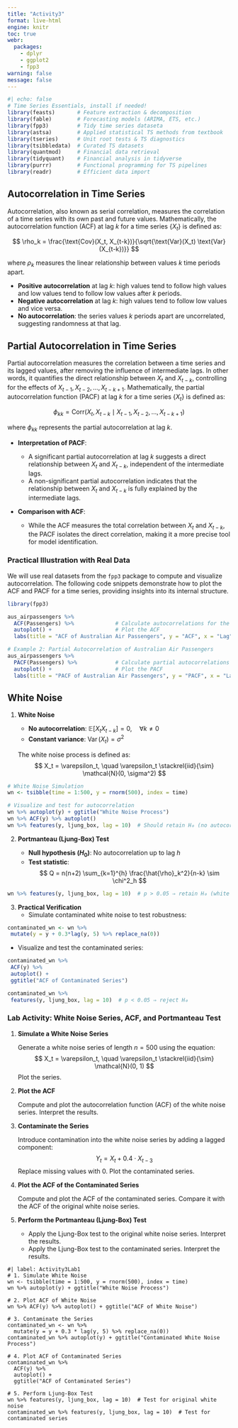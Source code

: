 ```yaml
---
title: "Activity3"
format: live-html
engine: knitr
toc: true
webr:
  packages:
    - dplyr
    - ggplot2
    - fpp3
warning: false
message: false
---
```


```r
#| echo: false
# Time Series Essentials, install if needed!
library(feasts)       # Feature extraction & decomposition
library(fable)        # Forecasting models (ARIMA, ETS, etc.)
library(fpp3)         # Tidy time series dataseta
library(astsa)        # Applied statistical TS methods from textbook
library(tseries)      # Unit root tests & TS diagnostics
library(tsibbledata)  # Curated TS datasets
library(quantmod)     # Financial data retrieval
library(tidyquant)    # Financial analysis in tidyverse
library(purrr)        # Functional programming for TS pipelines
library(readr)        # Efficient data import
```


## Autocorrelation in Time Series

Autocorrelation, also known as serial correlation, measures the correlation of a time series with its own past and future values. Mathematically, the autocorrelation function (ACF) at lag $k$ for a time series $\{X_t\}$ is defined as:

$$
\rho_k = \frac{\text{Cov}(X_t, X_{t-k})}{\sqrt{\text{Var}(X_t) \text{Var}(X_{t-k})}}
$$

where $\rho_k$ measures the linear relationship between values $k$ time periods apart.

- **Positive autocorrelation** at lag $k$: high values tend to follow high values and low values tend to follow low values after $k$ periods.
- **Negative autocorrelation** at lag $k$: high values tend to follow low values and vice versa.
- **No autocorrelation**: the series values $k$ periods apart are uncorrelated, suggesting randomness at that lag.

## Partial Autocorrelation in Time Series

Partial autocorrelation measures the correlation between a time series and its lagged values, after removing the influence of intermediate lags. In other words, it quantifies the direct relationship between $X_t$ and $X_{t-k}$, controlling for the effects of $X_{t-1}, X_{t-2}, \dots, X_{t-k+1}$. Mathematically, the partial autocorrelation function (PACF) at lag $k$ for a time series $\{X_t\}$ is defined as:

$$
\phi_{kk} = \text{Corr}(X_t, X_{t-k} \mid X_{t-1}, X_{t-2}, \dots, X_{t-k+1})
$$

where $\phi_{kk}$ represents the partial autocorrelation at lag $k$.

- **Interpretation of PACF**:

  - A significant partial autocorrelation at lag $k$ suggests a direct relationship between $X_t$ and $X_{t-k}$, independent of the intermediate lags.
  - A non-significant partial autocorrelation indicates that the relationship between $X_t$ and $X_{t-k}$ is fully explained by the intermediate lags.


- **Comparison with ACF**:

  - While the ACF measures the total correlation between $X_t$ and $X_{t-k}$, the PACF isolates the direct correlation, making it a more precise tool for model identification.


### Practical Illustration with Real Data

We will use real datasets from the `fpp3` package to compute and visualize autocorrelation. The following code snippets demonstrate how to plot the ACF and PACF for a time series, providing insights into its internal structure.

```r
library(fpp3)

aus_airpassengers %>%
  ACF(Passengers) %>%             # Calculate autocorrelations for the Passengers series
  autoplot() +                    # Plot the ACF
  labs(title = "ACF of Australian Air Passengers", y = "ACF", x = "Lag")

# Example 2: Partial Autocorrelation of Australian Air Passengers
aus_airpassengers %>%
  PACF(Passengers) %>%            # Calculate partial autocorrelations for the Passengers series
  autoplot() +                    # Plot the PACF
  labs(title = "PACF of Australian Air Passengers", y = "PACF", x = "Lag")

```


## White Noise


1. **White Noise**  

   - **No autocorrelation**: $\mathbb{E}[X_t X_{t-k}] = 0, \quad \forall k \neq 0$  
   - **Constant variance**: $\operatorname{Var}(X_t) = \sigma^2$  

   The white noise process is defined as:  
   $$
   X_t = \varepsilon_t, \quad \varepsilon_t \stackrel{iid}{\sim} \mathcal{N}(0, \sigma^2)
   $$

```r
# White Noise Simulation
wn <- tsibble(time = 1:500, y = rnorm(500), index = time)

# Visualize and test for autocorrelation
wn %>% autoplot(y) + ggtitle("White Noise Process")
wn %>% ACF(y) %>% autoplot()
wn %>% features(y, ljung_box, lag = 10)  # Should retain H₀ (no autocorrelation)
```

2. **Portmanteau (Ljung-Box) Test**  

   - **Null hypothesis ($H_0$)**: No autocorrelation up to lag $h$  
   - **Test statistic**:  
     $$
     Q = n(n+2) \sum_{k=1}^{h} \frac{\hat{\rho}_k^2}{n-k} \sim \chi^2_h
     $$

```r
wn %>% features(y, ljung_box, lag = 10)  # p > 0.05 ⇒ retain H₀ (white noise)
```

3. **Practical Verification**  
   - Simulate contaminated white noise to test robustness: 
   
```r
contaminated_wn <- wn %>% 
 mutate(y = y + 0.3*lag(y, 5) %>% replace_na(0))
```

   - Visualize and test the contaminated series:  
   
```r
contaminated_wn %>% 
 ACF(y) %>% 
 autoplot() + 
 ggtitle("ACF of Contaminated Series")

contaminated_wn %>% 
 features(y, ljung_box, lag = 10)  # p < 0.05 ⇒ reject H₀
```


### Lab Activity: White Noise Series, ACF, and Portmanteau Test

1. **Simulate a White Noise Series**  

   Generate a white noise series of length $n = 500$ using the equation:
   $$
   X_t = \varepsilon_t, \quad \varepsilon_t \stackrel{iid}{\sim} \mathcal{N}(0, 1)
   $$
   Plot the series.

2. **Plot the ACF**  

   Compute and plot the autocorrelation function (ACF) of the white noise series. Interpret the results.

3. **Contaminate the Series**  

   Introduce contamination into the white noise series by adding a lagged component:
   $$
   Y_t = X_t + 0.4 \cdot X_{t-3}
   $$
   Replace missing values with 0. Plot the contaminated series.

4. **Plot the ACF of the Contaminated Series**  

   Compute and plot the ACF of the contaminated series. Compare it with the ACF of the original white noise series.

5. **Perform the Portmanteau (Ljung-Box) Test**  

   - Apply the Ljung-Box test to the original white noise series. Interpret the results.
   - Apply the Ljung-Box test to the contaminated series. Interpret the results.
   

```webr
#| label: Activity3Lab1
# 1. Simulate White Noise
wn <- tsibble(time = 1:500, y = rnorm(500), index = time)
wn %>% autoplot(y) + ggtitle("White Noise Process")

# 2. Plot ACF of White Noise
wn %>% ACF(y) %>% autoplot() + ggtitle("ACF of White Noise")

# 3. Contaminate the Series
contaminated_wn <- wn %>% 
  mutate(y = y + 0.3 * lag(y, 5) %>% replace_na(0))
contaminated_wn %>% autoplot(y) + ggtitle("Contaminated White Noise Process")

# 4. Plot ACF of Contaminated Series
contaminated_wn %>% 
  ACF(y) %>% 
  autoplot() + 
  ggtitle("ACF of Contaminated Series")

# 5. Perform Ljung-Box Test
wn %>% features(y, ljung_box, lag = 10)  # Test for original white noise
contaminated_wn %>% features(y, ljung_box, lag = 10)  # Test for contaminated series
```

